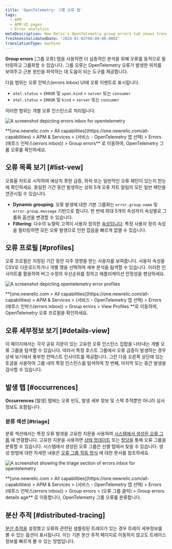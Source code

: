 ```yaml
---
title: 'OpenTelemetry: 그룹 오류 탭'
tags:
  - APM
  - APM UI pages
  - Error analytics
metaDescription: New Relic's OpenTelemetry group errors tab shows trends and anomalies that help you compare and troubleshoot error events.
freshnessValidatedDate: '2024-01-02T00:00:00.000Z'
translationType: machine
---
```





**Group errors** \[그룹 오류] 탭을 사용하면 더 심층적인 분석을 위해 오류를 동적으로 필터링하고 그룹화할 수 있습니다. 그룹 오류는 OpenTelemetry 오류가 발생한 위치를 보여주고 근본 원인을 파악하는 데 도움이 되는 도구를 제공합니다.

다음 범위는 오류 인박스(errors inbox) UI에 오류 이벤트로 표시됩니다.

* `otel.status` = `ERROR` 및 `span.kind` = `server` 또는 `consumer`
* `otel.status` = `ERROR` 및 `kind` = `server` 또는 `consumer`

이러한 범위는 개별 오류 인스턴스로 처리됩니다.

<img
  title="otel errors inbox"
  alt="A screenshot depicting errors inbox for opentelemetry"
  src={errorsinboxOtelErrorsInbox}
/>

<figcaption>
  **[one.newrelic.com > All capabilities](https://one.newrelic.com/all-capabilities) > APM & Services > (서비스 - OpenTelemetry 앱 선택) > Errors (에루스 인박스(errors inbox)) > Group errors** 로 이동하여, OpenTelemetry 그룹 오류를 확인하세요.
</figcaption>

## 오류 목록 보기 [#list-vew]

오류율 차트로 시작하여 예상치 못한 급증, 하락 또는 일반적인 오류 패턴이 있는지 한눈에 확인하세요. 동일한 기간 동안 발생하는 상위 5개 오류 차트 알림의 모든 일반 패턴을 연관시킬 수 있습니다.

* **Dynamic grouping**: 오류 발생에 대한 기본 그룹화는 `error.group.name` 및 `error.group.message` 기반으로 합니다. 한 번에 최대 5개의 속성까지 속성별로 그룹화 옵션을 변경할 수 있습니다.
* **Filtering**: 다수의 뉴렐릭 고객이 사용자 정의한 [속성입니다](/docs/data-apis/custom-data/custom-events/collect-custom-attributes/#enabling-custom). 특정 사용자 정의 속성을 필터링하면 모든 오류 발생으로 인한 잡음을 빠르게 없앨 수 있습니다.

## 오류 프로필 [#profiles]

오류 프로필은 지정된 기간 동안 자주 영향을 받는 사용자를 보여줍니다. 사용자 속성을 CSV로 다운로드하거나 개별 행을 선택하여 세부 분석을 탐색할 수 있습니다. 이러한 인사이트를 활용하여 버그 수정의 우선순위를 정하고 애플리케이션 안정성을 향상하세요.

<img
  title="otel error profiles"
  alt="A screenshot depicting opentelemetry error profiles"
  src={errorsinboxOtelErrorProfiles}
/>

<figcaption>
  **[one.newrelic.com > All capabilities](https://one.newrelic.com/all-capabilities) > APM & Services > (서비스 - OpenTelemetry 앱 선택) > Errors (에루스 인박스(errors inbox)) > Group errors > View Profiles **로 이동하여, OpenTelemetry 오류 프로필을 확인하세요.
</figcaption>

## 오류 세부정보 보기 [#details-view]

이 페이지에서는 각각 공유 지문이 있는 고유한 오류 인스턴스 집합을 나타내는 개별 오류 그룹을 탐색할 수 있습니다. 따라서 특정 호스트 그룹에서 오류 급증이 발생하는 경우 상세 보기에서 풍부한 컨텍스트 인사이트를 제공합니다. 그런 다음 오른쪽 상단에 있는 토글을 사용하여 그룹 내의 특정 인스턴스를 탐색하여 첫 번째, 마지막 또는 중간 발생을 검사할 수 있습니다.

## 발생 탭 [#occurrences]

**Occurrences** \[발생] 탭에는 오류 빈도, 발생 세부 정보 및 스택 추적뿐만 아니라 심사 정보도 포함됩니다.

### 분류 섹션 [#triage]

분류 섹션에서는 특정 오류 발생을 고유한 지문을 사용하여 [시스템에서 생성된 오류 그룹](docs/errors-inbox/errors-inbox/#groups) 에 연결합니다. 고유한 지문을 사용하면 [상태 업데이트](/docs/errors-inbox/errors-inbox/#status) 또는 [할당을](/docs/errors-inbox/errors-inbox/#assign) 통해 오류 그룹을 분류할 수 있습니다. 시스템에서 생성된 오류 그룹은 선별 탭에서 찾을 수 있습니다. 생성 방법에 대한 자세한 내용은 [오류 그룹 작동 방식](docs/errors-inbox/errors-inbox/#how-groups-work) 에 대한 문서를 참조하세요.

<img
  title="triage section"
  alt="A screenshot showing the triage section of errors inbox for opentelemetry"
  src={errorsinboxTriageOtelErrorsInbox}
/>

<figcaption>
  **[one.newrelic.com > All capabilities](https://one.newrelic.com/all-capabilities) > APM & Services > (서비스 - OpenTelemetry 앱 선택) > Errors (에루스 인박스(errors inbox)) > Group errors > (오류 그룹 클릭) > Group errors details age** 로 이동합니다, OpenTelemetry 그룹 오류를 분류합니다.
</figcaption>

## 분산 추적 [#distributed-tracing]

[분산 추적을](/docs/distributed-tracing/concepts/quick-start/) 설정했고 오류와 관련된 샘플링된 트레이가 있는 경우 트레이 세부정보를 볼 수 있는 옵션이 표시됩니다. 이는 기본 분산 추적 페이지로 이동하지 않고도 트레이스 정보를 빠르게 볼 수 있는 방법입니다.